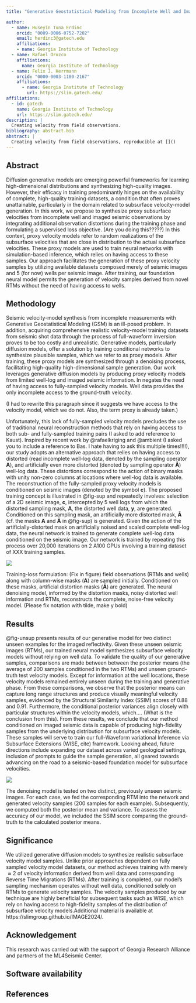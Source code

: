 ```yaml
---
title: "Generative Geostatistical Modeling from Incomplete Well and Imaged Seismic Observations"

author:
  - name: Huseyin Tuna Erdinc
    orcid: "0009-0006-0752-7202"
    email: herdinc3@gatech.edu
    affiliations:
    - name: Georgia Institute of Technology
  - name: Rafael Orozco
    affiliations:
      name: Georgia Institute of Technology
  - name: Felix J. Herrmann
    orcid: "0000-0003-1180-2167"
    affiliations:
      - name: Georgia Institute of Technology
        url: https://slim.gatech.edu/
affiliations:
  - id: gatech
    name: Georgia Institute of Technology
    url: https://slim.gatech.edu/
description: | 
  Creating velocity from field observations.
bibliography: abstract.bib
abstract: |
  Creating velocity from field observations, reproducible at []()
---
```


::: hidden
$$
    \newcommand{\pluseq}{\mathrel{+}=}
$$
:::

## Abstract

Diffusion generative models are emerging powerful frameworks for learning high-dimensional distributions and synthesizing high-quality images. However, their efficacy in training predominantly hinges on the availability of complete, high-quality training datasets, a condition that often proves unattainable, particularly in the domain related to subsurface velocity-model generation. In this work, we propose to synthesize proxy subsurface velocities from incomplete well and imaged seismic observations by integrating additional observation distortions during the training phase and formulating a supervised loss objective. (Are you doing this?????) In this context, proxy velocity models refer to random realizations of the subsurface velocities that are close in distribution to the actual subsurface velocities. These proxy models are used to train neural networks with simulation-based inference, which relies on having access to these samples. Our approach facilitates the generation of these proxy velocity samples by utilizing available datasets composed merely of seismic images and 5 (for now) wells per seismic image. After training, our foundation neural model permits the generation of velocity samples derived from novel RTMs without the need of having access to wells.

## Methodology

Seismic velocity-model synthesis from incomplete measurements with Generative Geostatistical Modeling (GSM) is an ill-posed problem. In addition, acquiring comprehensive realistic velocity-model training datasets from seismic shot data through the process of full-waveform inversion proves to be too costly and unrealistic. Generative models, particularly diffusion models, offer a solution by training conditional networks to synthesize plausible samples, which we refer to as proxy models. After training, these proxy models are synthesized through a denoising process, facilitating high-quality high-dimensional sample generation. Our work leverages generative diffusion models by producing proxy velocity models from limited well-log and imaged seismic information. In negates the need of having access to fully-sampled velocity models. Well data provides the only incomplete access to the ground-truth velocity.

(I had to rewrite this paragraph since it suggests we have access to the velocity model, which we do not. Also, the term proxy is already taken.)

Unfortunately, this lack of fully-sampled velocity models precludes the use of traditional neural reconstruction methods that rely on having access to both sub- and fully-sampled training pairs (I asked to add reference to Kaust). Inspired by recent work by @rafaelkriging and @ambient (I asked you to include a reference to Bas. I hate having to ask this multiple times!!!!), our study adopts an alternative approach that relies on having access to distorted (read incomplete well-log data, denoted by the sampling operator $\mathbf{A}$), and artificially even more distorted (denoted by sampling operator $\mathbf{\widetilde{A}}$) well-log data. These distortions correspond to the action of binary masks with unity non-zero columns at locations where well-log data is available. The reconstruction of the fully-sampled proxy velocity models is conditioned on seismic images (denoted by the symbol $\mathbf{c}$). The proposed training concept is illustrated in @fig-sup and repeatedly involves: selection of a 2D seismic image, $\mathbf{c}$, intercepted by 5 well logs from which the distorted sampling mask, $\mathbf{A}$, the distorted well data, $\mathbf{y}$, are generated. Conditioned on this sampling mask, an artificially more distorted mask, $\mathbf{\widetilde{A}}$ (cf. the masks $\mathbf{A}$ and $\mathbf{\widetilde{A}}$ in @fig-sup) is generated. Given the action of the artificially-distorted mask on artificially noised and scaled complete well-log data, the neural network is trained to generate complete well-log data conditioned on the seismic image. Our network is trained by repeating this process over 20,000 iterations on 2 A100 GPUs involving a training dataset of XXX training samples.

 <!-- introducing distortion into the already column-wise masked, and there for distorted, velocity models ($\mathbf{\widetilde{A}}$). This approach crafts a supervised learning objective, where the denoising model, conditioned on seismic images ($\mathbf{c}$), aims to perform both denoising and inpainting of missing pixels using the distorted and masked velocity models as input.  -->


::: {#fig-sup}
![](figures/IMAGE2024_figure1_new.png)

Training-loss formulation: (Fix in figure) field observations (RTMs and wells) along with column-wise masks ($\mathbf{A}$) are sampled initially. Conditioned on these masks, artificial distortion masks ($\mathbf{\widetilde{A}}$) are generated. The neural denoising model, informed by the distortion masks, noisy distorted well information and RTMs, reconstructs the complete, noise-free velocity model. (Please fix notation with tilde, make y bold)
:::

## Results

<!-- 
For our training dataset, we utilize 2D proxy velocity slices (measuring 1600m in both depth and width) that reflect the geological characteristics of the Southern North Sea [@bg]. These models are derived from 3D imaged seismic and well-log data, featuring realistic heterogeneity. To simulate authentic field conditions, we apply a column-wise random masking ($\mathbf{A}$) to velocity slices leaving only 5 well per slice, resulting in approximately $\approx 98\%$ of the velocity information being obscured. Alongside, we generate seismic images from our velocity slices using Reverse Time Migration (RTM) and form a dataset that includes 3000 RTMs and a total of 15000 wells. -->

@fig-unsup presents results of our generative model for two distinct unseen examples for the imaged reflectivity. Given these unseen seismic images (RTMs), our trained neural model synthesizes subsurface velocity models without relying on well data. To validate the quality of our generative samples, comparisons are made between between the posterior means (the average of 200 samples conditioned in the two RTMs) and unseen ground-truth test velocity models. Except for information at the well locations, these velocity models remained entirely unseen during the training and generative phase. From these comparisons, we observe that the posterior means can capture long range structures and produce visually meaningful velocity samples, evidenced by the Structural Similarity Index (SSIM) scores of 0.88 and 0.91. Furthermore, the conditional posterior variances align closely with particular structures within the velocity models, which.... (What is the conclusion from this). From these results, we conclude that our method conditioned on imaged seismic data is capable of producing high-fidelity samples from the underlying distribution for subsurface velocity models. These samples will serve to train our full-Waveform variational Inference via Subsurface Extensions (WISE, cite) framework. Looking ahead, future directions include expanding our dataset across varied geological settings, inclusion of prompts to guide the sample generation, all geared towards advancing on the road to a seismic-based foundation model for subsurface velocities.


::: {#fig-unsup}
![](figures/IMAGE2024_figure2_new.png)

The denoising model is tested on two distinct, previously unseen seismic images. For each case, we fed the corresponding RTM into the network and generated velocity samples (200 samples for each example). Subsequently, we computed both the posterior mean and variance. To assess the accuracy of our model, we included the SSIM score comparing the ground-truth to the calculated posterior means.
:::
 

## Significance

We utilized generative diffusion models to synthesize realistic subsurface velocity model samples. Unlike prior approaches dependent on fully sampled velocity model datasets, our method achieves training with merely $\approx 2%$ of velocity information derived from well data and corresponding Reverse Time Migrations (RTMs). After training is completed, our model's sampling mechanism operates without well data, conditioned solely on RTMs to generate velocity samples. The velocity samples produced by our technique are highly beneficial for subsequent tasks such as WISE, which rely on having access to high-fidelity samples of the distribution of subsurface velocity models.Additional material is available at https://slimgroup.github.io/IMAGE2024/.


## Acknowledgement {.appendix}

This research was carried out with the support of Georgia Research Alliance and partners of the ML4Seismic Center.


## Software availability {.appendix}

## References
